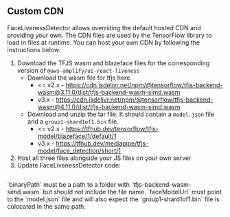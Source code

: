 
## Custom CDN

FaceLivenessDetector allows overriding the default hosted CDN and providing your own. The CDN files are used by the TensorFlow library to load in files at runtime. You can host your own CDN by following the instructions below:

1. Download the TFJS wasm and blazeface files for the corresponding version of `@aws-amplify/ui-react-liveness`
    - Download the wasm file for tfjs here.
        - \<= v2.x - https://cdn.jsdelivr.net/npm/@tensorflow/tfjs-backend-wasm@3.11.0/dist/tfjs-backend-wasm-simd.wasm
        - v3.x - https://cdn.jsdelivr.net/npm/@tensorflow/tfjs-backend-wasm@4.11.0/dist/tfjs-backend-wasm-simd.wasm
    - Download and unzip the tar file. It should contain a `model.json` file and a `group1-shard1of1.bin` file.
        - \<= v2.x - https://tfhub.dev/tensorflow/tfjs-model/blazeface/1/default/1
        - v3.x - https://tfhub.dev/mediapipe/tfjs-model/face_detection/short/1
1. Host all three files alongside your JS files on your own server
1. Update FaceLivenessDetector code:

```tsx file=./CustomizationCdn.tsx
```

<Alert role="none" variation="warning">
`binaryPath` must be a path to a folder with `tfjs-backend-wasm-simd.wasm` but should not include the file name. `faceModelUrl` must point to the `model.json` file and will also expect the `group1-shard1of1.bin` file is colocated in the same path.  
</Alert>
